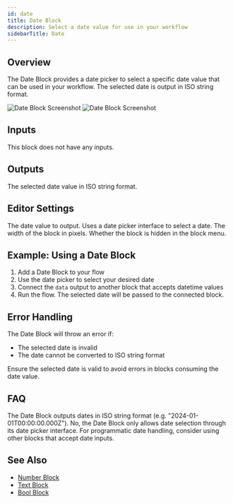 ```yaml
---
id: date
title: Date Block
description: Select a date value for use in your workflow
sidebarTitle: Date
---
```


## Overview

The Date Block provides a date picker to select a specific date value that can be used in your workflow. The selected date is output in ISO string format.

<Frame className="block dark:hidden">
  <img src="/block-reference/assets/date_light.png" alt="Date Block Screenshot" />
</Frame>
<Frame className="hidden dark:block">
  <img src="/block-reference/assets/date_dark.png" alt="Date Block Screenshot" />
</Frame>

## Inputs

This block does not have any inputs.

## Outputs

<ResponseField name="data" type="datetime">
  The selected date value in ISO string format.
</ResponseField>

## Editor Settings

<ParamField path="Date" type="datePicker">
  The date value to output. Uses a date picker interface to select a date.
</ParamField>

<ParamField path="Width" type="number" default={300}>
  The width of the block in pixels.
</ParamField>

<ParamField path="Hidden" type="boolean" default={true}>
  Whether the block is hidden in the block menu.
</ParamField>

## Example: Using a Date Block

1. Add a Date Block to your flow
2. Use the date picker to select your desired date
3. Connect the `data` output to another block that accepts datetime values
4. Run the flow. The selected date will be passed to the connected block.

## Error Handling

The Date Block will throw an error if:

- The selected date is invalid
- The date cannot be converted to ISO string format

<Warning>
  Ensure the selected date is valid to avoid errors in blocks consuming the date value.
</Warning>

## FAQ

<AccordionGroup>
  <Accordion title="What format is the date output in?">
    The Date Block outputs dates in ISO string format (e.g. "2024-01-01T00:00:00.000Z").
  </Accordion>

  <Accordion title="Can I input dates programmatically?">
    No, the Date Block only allows date selection through its date picker interface. For programmatic date handling, consider using other blocks that accept date inputs.
  </Accordion>
</AccordionGroup>

## See Also

- [Number Block](/block-reference/data/number)
- [Text Block](/block-reference/data/text)
- [Bool Block](/block-reference/data/bool)
